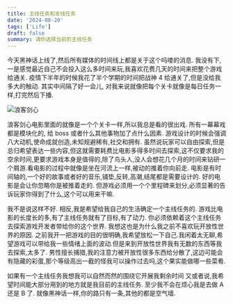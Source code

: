 ```yaml
---
title: 主线任务和支线任务
date: '2024-08-20'
tags: ['Life']
draft: false
summary: 请你选择当前的主线任务
---
```


今天黑神话上线了,然后所有媒体的时间线上都是关于这个吗喽的消息. 我没有下,一是感觉最近自己不会投入这么多时间来玩,我喜欢花费几天的时间来把整个游戏给通关. 疫情下半年的时候我花了半个学期的时间把战神 4 给通关了,但是没给我多大的触动. 其实中间隔了好一会儿, 对我来说就像把每个关卡就像是每日任务一样,打完然后下播.

![浪客剑心](/static/images/langkejianxin.png)

浪客剑心电影里面的就像是一个个关卡一样,所以我总是看的很出戏. 所有一幕幕戏都是模块化的, 给 boss 或者什么其他事物加了点什么因素. 游戏设计的时候会强调八大动机,使命成就创造,未知规避稀有,社交和拥有. 虽然说玩家可以自由探索,但是总归希望表达一些内容,但这就需要耗费比电影多得多时间去探索,这不仅要求我的空余时间,更要求游戏本身是值得的,除了鸟头人,没人会想花几个月的时间来钻研一个屑游.看电影的过程中就像是坐在河流上一样,被动的推着你向前走. 电影是有时间轴的,一个好的故事或者好的音乐,铺垫,反转,高潮,结尾都是需要设计的. 好的电影是会让你忽略你是被推着走的. 但游戏必须用一个个里程碑来划分,必须显著的告诉玩家你得到了什么,这个可以用来干嘛.

我不是说这样不好. 相反,我是希望给我自己的生活确定一个主线任务的. 游戏比电影的长度长的多,有了主线任务就有了目标,有了动力. 你必须依赖着这个主线任务去探索游戏开发者带给你的这个世界. 我想这也是为什么我之前不喜欢玩开放性世界的原因. 之前我开一把游戏的目的很明确,我希望放松一下自己.我闲着太无聊,希望游戏可以带给我一些情绪上面的波动.但是来到开放性世界我有无数的东西等我去探索,太多了. 男性擅长捕猎,我的注意力被开放性很多东西给分散了,这边可能会有隐藏的彩蛋,那个等级高出一截的怪我可以操作过去吗,这个果实能做哪一些菜肴.

如果有一个主线任务我想我可以自然而然的围绕它开展我剩余时间 又或者说,我希望时间能大部分用到的地方就是我目前的主线任务. 至少我不会在烦心我是去做 A 还是 B 了. 就像黑神话一样,你的路只有一条,其他的都是空气墙.
